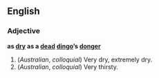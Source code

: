 ==English==
===Adjective===
'''as [[dry]] as a [[dead]] [[dingo]]’s [[donger]]'''

#(''Australian'', ''colloquial'') Very dry, extremely dry.
#(''Australian'', ''colloquial'') Very thirsty.